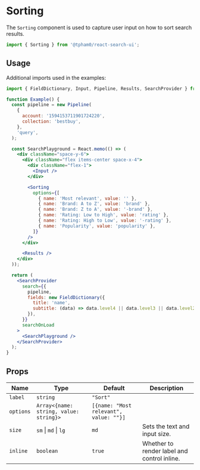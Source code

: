 
<SEO
  title="Sorting"
  scope={scopes.searchUI}
  description="The Sorting component is used to capture user input on how to sort search results."
/>

# Sorting

The `Sorting` component is used to capture user input on how to sort search results.

```js
import { Sorting } from '@tpham0/react-search-ui';
```

## Usage

Additional imports used in the examples:

```js
import { FieldDictionary, Input, Pipeline, Results, SearchProvider } from '@tpham0/react-search-ui';
```

```jsx
function Example() {
  const pipeline = new Pipeline(
    {
      account: '1594153711901724220',
      collection: 'bestbuy',
    },
    'query',
  );

  const SearchPlayground = React.memo(() => (
    <div className="space-y-6">
      <div className="flex items-center space-x-4">
        <div className="flex-1">
          <Input />
        </div>

        <Sorting
          options={[
            { name: 'Most relevant', value: '' },
            { name: 'Brand: A to Z', value: 'brand' },
            { name: 'Brand: Z to A', value: '-brand' },
            { name: 'Rating: Low to High', value: 'rating' },
            { name: 'Rating: High to Low', value: '-rating' },
            { name: 'Popularity', value: 'popularity' },
          ]}
        />
      </div>

      <Results />
    </div>
  ));

  return (
    <SearchProvider
      search={{
        pipeline,
        fields: new FieldDictionary({
          title: 'name',
          subtitle: (data) => data.level4 || data.level3 || data.level2 || data.level1 || data.brand,
        }),
      }}
      searchOnLoad
    >
      <SearchPlayground />
    </SearchProvider>
  );
}
```

## Props

| Name      | Type                                   | Default                                | Description                                 |
| --------- | -------------------------------------- | -------------------------------------- | ------------------------------------------- |
| `label`   | `string`                               | `"Sort"`                               |                                             |
| `options` | `Array<{name: string, value: string}>` | `[{name: "Most relevant", value: ""}]` |                                             |
| `size`    | `sm` \| `md` \| `lg`                   | `md`                                   | Sets the text and input size.               |
| `inline`  | `boolean`                              | `true`                                 | Whether to render label and control inline. |

